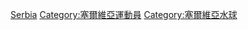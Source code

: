 {{Fooian fooers |Profession=水球運動員 |Nationality=塞爾維亞人 |Country=塞爾維亞 |Supercategory=運動員 }}

[[Category:各國水球運動員|Serbia]]
[[Category:塞爾維亞運動員|Category:塞爾維亞運動員]]
[[Category:塞爾維亞水球|Category:塞爾維亞水球]]